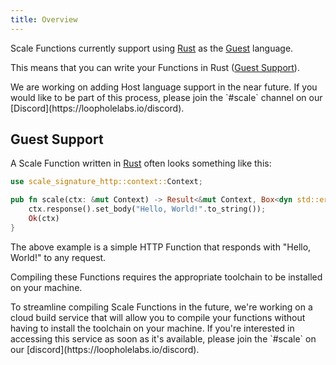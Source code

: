 ```yaml
---
title: Overview
---
```


Scale Functions currently support using [Rust](https://www.rust-lang.org) as the [Guest](#guest-support) language.

This means that you can write your Functions in Rust ([Guest Support](#guest-support)).

<Info>
    We are working on adding Host language support in the near future. If you would like to be part of this process,
    please join the `#scale` channel on our [Discord](https://loopholelabs.io/discord).
</Info>

## Guest Support

A Scale Function written in [Rust](https://www.rust-lang.org) often looks something like this:

```rust scale.rs
use scale_signature_http::context::Context;

pub fn scale(ctx: &mut Context) -> Result<&mut Context, Box<dyn std::error::Error>> {
    ctx.response().set_body("Hello, World!".to_string());
    Ok(ctx)
}
```

The above example is a simple HTTP Function that responds with "Hello, World!" to any request.

Compiling these Functions requires the appropriate toolchain to be installed on your machine.

<Note>
    To streamline compiling Scale Functions in the future, we're working on a cloud build service that will allow you to
    compile your functions without having to install the toolchain on your machine. If you're interested in accessing this
    service as soon as it's available, please join the `#scale` on our [discord](https://loopholelabs.io/discord).
</Note>

<Snippet file="install-rust-toolchain.mdx" />